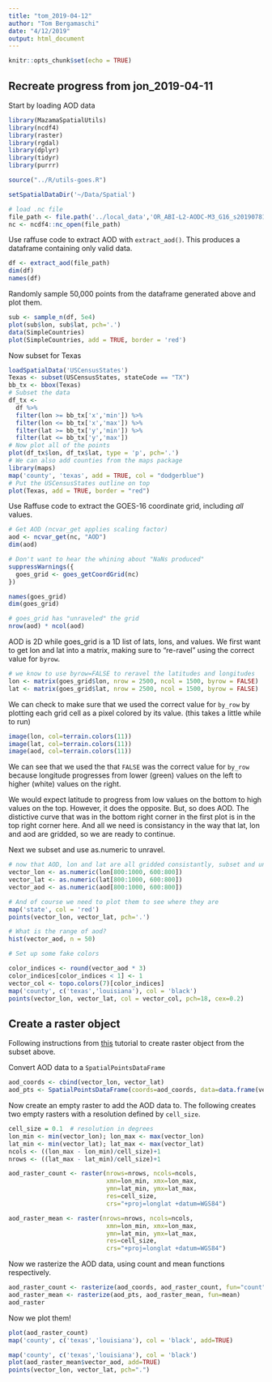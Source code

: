 ```yaml
---
title: "tom_2019-04-12"
author: "Tom Bergamaschi"
date: "4/12/2019"
output: html_document
---
```


```r
knitr::opts_chunk$set(echo = TRUE)
```

## Recreate progress from jon_2019-04-11

Start by loading AOD data

```r
library(MazamaSpatialUtils)
library(ncdf4)
library(raster)
library(rgdal)
library(dplyr)
library(tidyr)
library(purrr)

source("../R/utils-goes.R")

setSpatialDataDir('~/Data/Spatial')

# load .nc file
file_path <- file.path('../local_data','OR_ABI-L2-AODC-M3_G16_s20190781512186_e20190781514559_c20190781516459.nc')
nc <- ncdf4::nc_open(file_path)
```

Use raffuse code to extract AOD with `extract_aod()`. This produces a dataframe
containing only valid data.

```r
df <- extract_aod(file_path)
dim(df)
names(df)
```

Randomly sample 50,000 points from the dataframe generated above and plot them.

```r
sub <- sample_n(df, 5e4)
plot(sub$lon, sub$lat, pch='.')
data(SimpleCountries)
plot(SimpleCountries, add = TRUE, border = 'red')
```

Now subset for Texas 

```r
loadSpatialData('USCensusStates')
Texas <- subset(USCensusStates, stateCode == "TX")
bb_tx <- bbox(Texas)
# Subset the data
df_tx <-
  df %>%
  filter(lon >= bb_tx['x','min']) %>%
  filter(lon <= bb_tx['x','max']) %>%
  filter(lat >= bb_tx['y','min']) %>%
  filter(lat <= bb_tx['y','max'])
# Now plot all of the points  
plot(df_tx$lon, df_tx$lat, type = 'p', pch='.')
# We can also add counties from the maps package
library(maps)
map('county', 'texas', add = TRUE, col = "dodgerblue")
# Put the USCensusStates outline on top
plot(Texas, add = TRUE, border = "red")
```

Use Raffuse code to extract the GOES-16 coordinate grid, including _all_ values.

```r
# Get AOD (ncvar_get applies scaling factor)
aod <- ncvar_get(nc, "AOD")
dim(aod)

# Don't want to hear the whining about "NaNs produced"
suppressWarnings({
  goes_grid <- goes_getCoordGrid(nc)
})

names(goes_grid)
dim(goes_grid)

# goes_grid has "unraveled" the grid
nrow(aod) * ncol(aod)
```


AOD is 2D while goes_grid is a 1D list of lats, lons, and values. We first want
to get lon and lat into a matrix, making sure to "re-ravel" using the correct
value for `byrow`.

```r
# we know to use byrow=FALSE to reravel the latitudes and longitudes
lon <- matrix(goes_grid$lon, nrow = 2500, ncol = 1500, byrow = FALSE)
lat <- matrix(goes_grid$lat, nrow = 2500, ncol = 1500, byrow = FALSE)
```

We can check to make sure that we used the correct value for `by_row` by plotting 
each grid cell as a pixel colored by its value. (this takes a little while to run)

```r
image(lon, col=terrain.colors(11))
image(lat, col=terrain.colors(11))
image(aod, col=terrain.colors(11))
```

We can see that we used the that `FALSE` was the correct value for `by_row`
because longitude progresses from lower (green) values on the left to higher
(white) values on the right.

We would expect latitude to progress from low values on the bottom to high values
on the top. However, it does the opposite. But, so does AOD. The distictive curve
that was in the bottom right corner in the first plot is in the top right corner
here. And all we need is consistancy in the way that lat, lon and aod are gridded,
so we are ready to continue.

Next we subset and use as.numeric to unravel.

```r
# now that AOD, lon and lat are all gridded consistantly, subset and unravel them again
vector_lon <- as.numeric(lon[800:1000, 600:800])
vector_lat <- as.numeric(lat[800:1000, 600:800])
vector_aod <- as.numeric(aod[800:1000, 600:800])

# And of course we need to plot them to see where they are
map('state', col = 'red')
points(vector_lon, vector_lat, pch='.')

# What is the range of aod?
hist(vector_aod, n = 50)

# Set up some fake colors

color_indices <- round(vector_aod * 3)
color_indices[color_indices < 1] <- 1
vector_col <- topo.colors(7)[color_indices]
map('county', c('texas','louisiana'), col = 'black')
points(vector_lon, vector_lat, col = vector_col, pch=18, cex=0.2)
```

## Create a raster object

Following instructions from [this][U_of_O_tutorial] tutorial to create raster
object from the subset above.

[U_of_O_tutorial]: http://geog.uoregon.edu/bartlein/courses/geog490/week06-geospatial.html#gridding-or-rasterizing-point-data

Convert AOD data to a `SpatialPointsDataFrame`

```r
aod_coords <- cbind(vector_lon, vector_lat)
aod_pts <- SpatialPointsDataFrame(coords=aod_coords, data=data.frame(vector_aod))
```

Now create an empty raster to add the AOD data to. The following creates two empty
rasters with a resolution defined by `cell_size`.

```r
cell_size = 0.1  # resolution in degrees
lon_min <- min(vector_lon); lon_max <- max(vector_lon)
lat_min <- min(vector_lat); lat_max <- max(vector_lat)
ncols <- ((lon_max - lon_min)/cell_size)+1 
nrows <- ((lat_max - lat_min)/cell_size)+1

aod_raster_count <- raster(nrows=nrows, ncols=ncols, 
                           xmn=lon_min, xmx=lon_max, 
                           ymn=lat_min, ymx=lat_max, 
                           res=cell_size, 
                           crs="+proj=longlat +datum=WGS84")

aod_raster_mean <- raster(nrows=nrows, ncols=ncols, 
                           xmn=lon_min, xmx=lon_max, 
                           ymn=lat_min, ymx=lat_max, 
                           res=cell_size, 
                           crs="+proj=longlat +datum=WGS84")
```

Now we rasterize the AOD data, using count and mean functions respectively.

```r
aod_raster_count <- rasterize(aod_coords, aod_raster_count, fun="count")
aod_raster_mean <- rasterize(aod_pts, aod_raster_mean, fun=mean)
aod_raster
```

Now we plot them!

```r
plot(aod_raster_count)
map('county', c('texas','louisiana'), col = 'black', add=TRUE)

map('county', c('texas','louisiana'), col = 'black')
plot(aod_raster_mean$vector_aod, add=TRUE)
points(vector_lon, vector_lat, pch=".")
```

